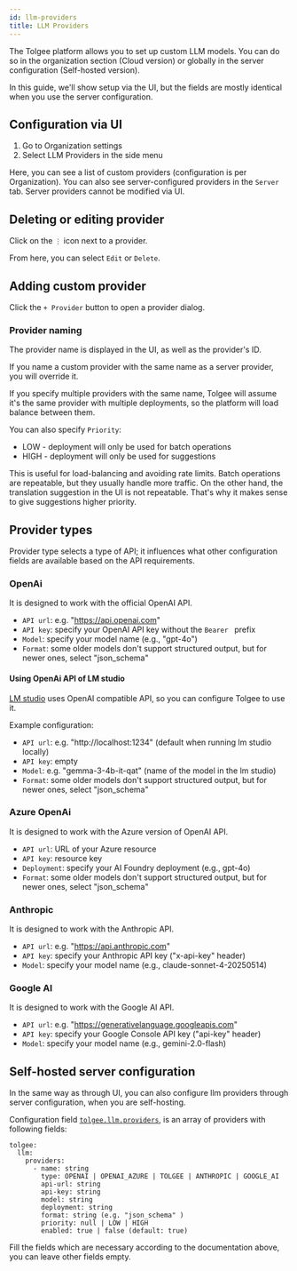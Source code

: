 ```yaml
---
id: llm-providers
title: LLM Providers
---
```




The Tolgee platform allows you to set up custom LLM models. You can do so in the organization section (Cloud version) or globally in the server configuration (Self-hosted version).

In this guide, we'll show setup via the UI, but the fields are mostly identical when you use the server
configuration.

## Configuration via UI

  1. Go to Organization settings
  2. Select LLM Providers in the side menu

<ScreenshotWrapper
  src="/img/docs/platform/llm-providers/llm-providers-list.webp"
  alt="new member invitation"
/>

Here, you can see a list of custom providers (configuration is per Organization). You can also see
server-configured providers in the `Server` tab. Server providers cannot be modified via UI.

## Deleting or editing provider

Click on the `⋮` icon next to a provider.

From here, you can select `Edit` or `Delete`.

<ScreenshotWrapper
  src="/img/docs/platform/llm-providers/llm-providers-edit-delete.webp"
  alt="new member invitation"
/>

## Adding custom provider

Click the `+ Provider` button to open a provider dialog.

<ScreenshotWrapper
  src="/img/docs/platform/llm-providers/llm-provider-create.webp"
  alt="new member invitation"
/>

### Provider naming

The provider name is displayed in the UI, as well as the provider's ID.

If you name a custom provider with the same name as a server provider, you will override it.

If you specify multiple providers with the same name, Tolgee will assume it's the same provider with multiple
deployments, so the platform will load balance between them.

You can also specify `Priority`:
 - LOW - deployment will only be used for batch operations
 - HIGH - deployment will only be used for suggestions

This is useful for load-balancing and avoiding rate limits. Batch operations are repeatable,
but they usually handle more traffic. On the other hand, 
the translation suggestion in the UI is not repeatable.
That's why it makes sense to give suggestions higher priority.

## Provider types

Provider type selects a type of API; it influences what other configuration fields are available
based on the API requirements.

### OpenAi

It is designed to work with the official OpenAI API.

 - `API url`: e.g. "https://api.openai.com"
 - `API key`: specify your OpenAI API key without the `Bearer ` prefix
 - `Model`: specify your model name (e.g., "gpt-4o")
 - `Format`: some older models don't support structured output, but for newer ones, select "json_schema"

#### Using OpenAi API of LM studio

[LM studio](https://lmstudio.ai/) uses OpenAI compatible API, so you can configure Tolgee to use it.

Example configuration:
 - `API url`: e.g. "http://localhost:1234" (default when running lm studio locally)
 - `API key`: empty
 - `Model`: e.g. "gemma-3-4b-it-qat" (name of the model in the lm studio)
 - `Format`: some older models don't support structured output, but for newer ones, select "json_schema"


### Azure OpenAi

It is designed to work with the Azure version of OpenAI API.

 - `API url`: URL of your Azure resource
 - `API key`: resource key
 - `Deployment`: specify your AI Foundry deployment (e.g., gpt-4o)
 - `Format`: some older models don't support structured output, but for newer ones, select "json_schema"

### Anthropic

It is designed to work with the Anthropic API.

 - `API url`: e.g. "https://api.anthropic.com"
 - `API key`: specify your Anthropic API key ("x-api-key" header)
 - `Model`: specify your model name (e.g., claude-sonnet-4-20250514)

### Google AI

It is designed to work with the Google AI API.

 - `API url`: e.g. "https://generativelanguage.googleapis.com"
 - `API key`: specify your Google Console API key ("api-key" header)
 - `Model`: specify your model name (e.g., gemini-2.0-flash)

## Self-hosted server configuration

In the same way as through UI, you can also configure llm providers through server configuration,
when you are self-hosting.

Configuration field [`tolgee.llm.providers`](/platform/self_hosting/configuration#providers),
is an array of providers with following fields:

```
tolgee:
  llm:
    providers:
      - name: string
        type: OPENAI | OPENAI_AZURE | TOLGEE | ANTHROPIC | GOOGLE_AI
        api-url: string
        api-key: string
        model: string
        deployment: string
        format: string (e.g. "json_schema" )
        priority: null | LOW | HIGH
        enabled: true | false (default: true)
```

Fill the fields which are necessary according to the documentation above, you can leave other fields empty.
